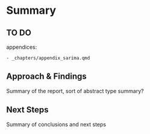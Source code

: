 # Summary

## TO DO
  appendices:
  
    - _chapters/appendix_sarima.qmd

## Approach & Findings

Summary of the report, sort of abstract type summary?


## Next Steps

Summary of conclusions and next steps


